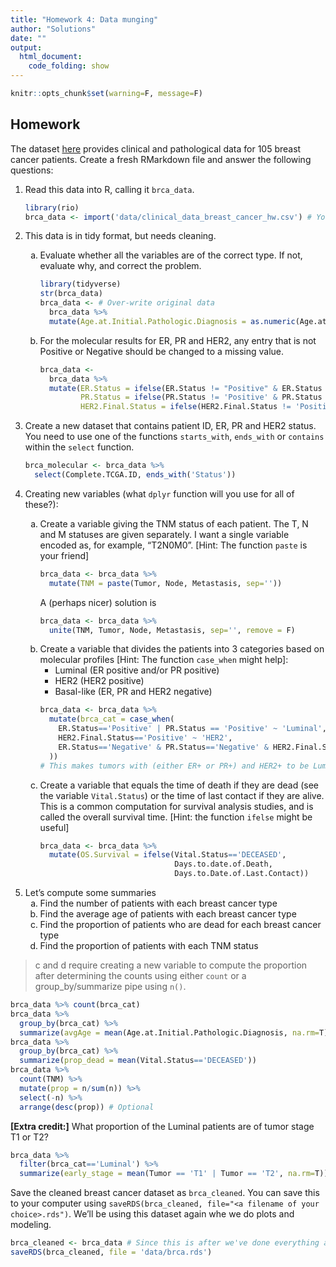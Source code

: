 ```yaml
---
title: "Homework 4: Data munging"
author: "Solutions"
date: ""
output: 
  html_document:
    code_folding: show
---
```


```r
knitr::opts_chunk$set(warning=F, message=F)
```

## Homework

The dataset [here](data/clinical_data_breast_cancer_hw.csv) provides clinical and
pathological data for 105 breast cancer patients. Create a fresh RMarkdown file and answer the following questions:

<OL>
<li>Read this data into R, calling it `brca_data`. 

```r
library(rio)
brca_data <- import('data/clinical_data_breast_cancer_hw.csv') # You may have a different file name 
```

<li>This data is in tidy format, but needs cleaning. 
<ol type='a'>
<li>Evaluate whether all the variables are of the correct type. If not, evaluate why, and correct the problem.

```r
library(tidyverse)
str(brca_data)
brca_data <- # Over-write original data
  brca_data %>% 
  mutate(Age.at.Initial.Pathologic.Diagnosis = as.numeric(Age.at.Initial.Pathologic.Diagnosis))
```
    
<li>For the molecular results for ER, PR and HER2, any entry that is not Positive or Negative should be changed to a missing value.

```r
brca_data <- 
  brca_data %>% 
  mutate(ER.Status = ifelse(ER.Status != "Positive" & ER.Status != 'Negative', NA, ER.Status),
         PR.Status = ifelse(PR.Status != 'Positive' & PR.Status != 'Negative', NA, PR.Status),
         HER2.Final.Status = ifelse(HER2.Final.Status != 'Positive' & HER2.Final.Status != 'Negative',NA, HER2.Final.Status))
```
</ol>
<li>Create a new dataset that contains patient ID, ER, PR and HER2 status. You need to use one of the functions `starts_with`, `ends_with` or `contains` within the `select` function. 
```r
brca_molecular <- brca_data %>% 
  select(Complete.TCGA.ID, ends_with('Status'))
```

<li> Creating new variables (what `dplyr` function will you use for all of these?):
<ol type='a'>
<li>Create a variable giving the TNM status of each patient. The T, N and M statuses are given separately. I want a single variable encoded as, for example, "T2N0M0". [Hint: The function `paste` is your friend]

```r
brca_data <- brca_data %>% 
  mutate(TNM = paste(Tumor, Node, Metastasis, sep=''))
```

A (perhaps nicer) solution is 

```r
brca_data <- brca_data %>% 
  unite(TNM, Tumor, Node, Metastasis, sep='', remove = F)
```

<li>Create a variable that divides the patients into 3 categories based on molecular profiles [Hint: The function `case_when` might help]:
<ul>
<li> Luminal (ER positive and/or PR positive)
<li> HER2 (HER2 positive)
<li> Basal-like (ER, PR and HER2 negative)
</ul>

```r
brca_data <- brca_data %>% 
  mutate(brca_cat = case_when(
    ER.Status=='Positive' | PR.Status == 'Positive' ~ 'Luminal',
    HER2.Final.Status=='Positive' ~ 'HER2',
    ER.Status=='Negative' & PR.Status=='Negative' & HER2.Final.Status=='Negative' ~ 'Basal-like'
  ))
# This makes tumors with (either ER+ or PR+) and HER2+ to be Luminal. Why?
```
        
<li>Create a variable that equals the time of death if they are dead (see the variable `Vital.Status`) or the time of last contact if they are alive. This is a common computation for survival analysis studies, and is called the overall survival time. [Hint: the function `ifelse` might be useful]

```r
brca_data <- brca_data %>% 
  mutate(OS.Survival = ifelse(Vital.Status=='DECEASED',
                              Days.to.date.of.Death,
                              Days.to.Date.of.Last.Contact))
```
</ol>
<li>Let's compute some summaries 
<ol type='a'>
<li> Find the number of patients with each breast cancer type
<li> Find the average age of patients with each breast cancer type
<li> Find the proportion of patients who are dead for each breast cancer type
<li> Find the proportion of patients with each TNM status
</ol>
</ol>

> c and d require creating a new variable to compute the proportion after determining the counts using either `count` or a group_by/summarize pipe using `n()`.

```r
brca_data %>% count(brca_cat)
brca_data %>% 
  group_by(brca_cat) %>% 
  summarize(avgAge = mean(Age.at.Initial.Pathologic.Diagnosis, na.rm=T))
brca_data %>% 
  group_by(brca_cat) %>% 
  summarize(prop_dead = mean(Vital.Status=='DECEASED'))
brca_data %>% 
  count(TNM) %>% 
  mutate(prop = n/sum(n)) %>% 
  select(-n) %>% 
  arrange(desc(prop)) # Optional
```

**[Extra credit:]** What proportion of the Luminal patients are of tumor stage T1 or T2?

```r
brca_data %>% 
  filter(brca_cat=='Luminal') %>% 
  summarize(early_stage = mean(Tumor == 'T1' | Tumor == 'T2', na.rm=T))
```


Save the cleaned breast cancer dataset as `brca_cleaned`. You can save this to your computer using `saveRDS(brca_cleaned, file="<a filename of your choice>.rds")`. We'll be using this dataset again whe we do plots and modeling.

```r
brca_cleaned <- brca_data # Since this is after we've done everything above
saveRDS(brca_cleaned, file = 'data/brca.rds')
```


    
